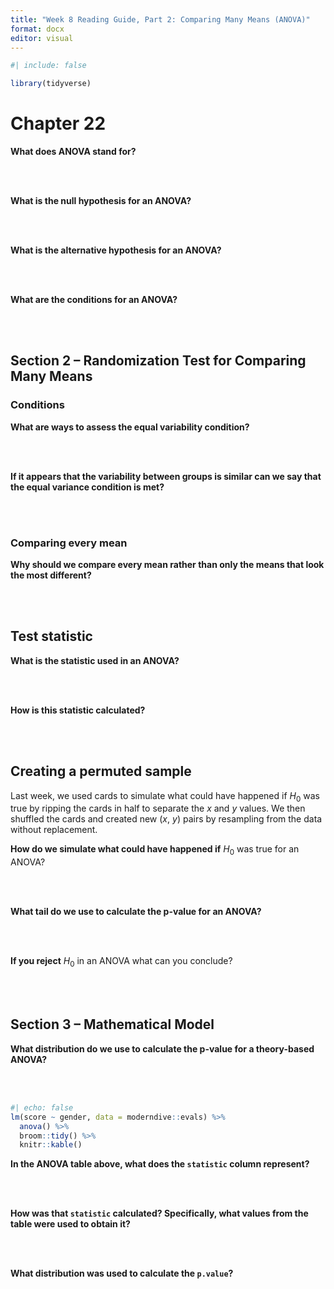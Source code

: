 ```yaml
---
title: "Week 8 Reading Guide, Part 2: Comparing Many Means (ANOVA)"
format: docx 
editor: visual
---
```


```r
#| include: false

library(tidyverse)
```

# Chapter 22

**What does ANOVA stand for?**

</br> </br>

**What is the null hypothesis for an ANOVA?**

</br> </br>

**What is the alternative hypothesis for an ANOVA?**

</br> </br>

**What are the conditions for an ANOVA?**

</br> </br>

## Section 2 -- Randomization Test for Comparing Many Means

### Conditions

**What are ways to assess the equal variability condition?**

</br> </br>

**If it appears that the variability between groups is similar can we say that the equal variance condition is met?**

</br> </br>

### Comparing every mean

**Why should we compare every mean rather than only the means that look the most different?**

</br> </br>

## Test statistic

**What is the statistic used in an ANOVA?**

</br> </br>

**How is this statistic calculated?**

</br> </br>

## Creating a permuted sample

Last week, we used cards to simulate what could have happened if $H_0$ was true by ripping the cards in half to separate the $x$ and $y$ values. We then shuffled the cards and created new ($x$, $y$) pairs by resampling from the data without replacement.

**How do we simulate what could have happened if** $H_0$ was true for an ANOVA?

</br> </br>

**What tail do we use to calculate the p-value for an ANOVA?**

</br> </br>

**If you reject** $H_0$ in an ANOVA what can you conclude?

</br> </br>

## Section 3 -- Mathematical Model

**What distribution do we use to calculate the p-value for a theory-based ANOVA?**

</br> </br>

```r
#| echo: false
lm(score ~ gender, data = moderndive::evals) %>% 
  anova() %>% 
  broom::tidy() %>% 
  knitr::kable()
```

**In the ANOVA table above, what does the `statistic` column represent?**

</br> </br>

**How was that `statistic` calculated? Specifically, what values from the table were used to obtain it?**

</br> </br>

**What distribution was used to calculate the `p.value`?**

</br> </br>
